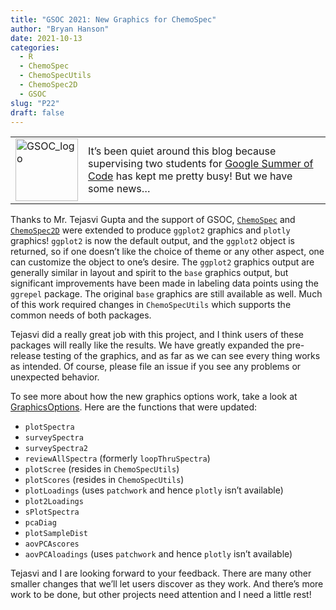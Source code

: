 ```yaml
---
title: "GSOC 2021: New Graphics for ChemoSpec"
author: "Bryan Hanson"
date: 2021-10-13
categories:
  - R
  - ChemoSpec
  - ChemoSpecUtils
  - ChemoSpec2D
  - GSOC
slug: "P22"
draft: false
---
```


<table>
<tr>
<td>
<img src="/images/og-image.png" alt="GSOC_logo" style="width:100px;"/>
</td>
<td>
It's been quiet around this blog because supervising two students for [Google Summer of Code](https://summerofcode.withgoogle.com/) has kept me pretty busy!  But we have some news...
</td>
</tr>
</table>

Thanks to Mr. Tejasvi Gupta and the support of GSOC, [`ChemoSpec`](https://bryanhanson.github.io/ChemoSpec/) and [`ChemoSpec2D`](https://bryanhanson.github.io/ChemoSpec2D/) were extended to produce `ggplot2` graphics and `plotly` graphics!  `ggplot2` is now the default output, and the `ggplot2` object is returned, so if one doesn't like the choice of theme or any other aspect, one can customize the object to one's desire. The `ggplot2` graphics output are generally similar in layout and spirit to the `base` graphics output, but significant improvements have been made in labeling data points using the `ggrepel` package. The original `base` graphics are still available as well. Much of this work required changes in `ChemoSpecUtils` which supports the common needs of both packages.

Tejasvi did a really great job with this project, and I think users of these packages will really like the results.  We have greatly expanded the pre-release testing of the graphics, and as far as we can see every thing works as intended.  Of course, please file an issue if you see any problems or unexpected behavior.

To see more about how the new graphics options work, take a look at [GraphicsOptions](https://rdrr.io/cran/ChemoSpecUtils/man/GraphicsOptions.html).  Here are the functions that were updated:

* `plotSpectra`
* `surveySpectra`
* `surveySpectra2`
*  `reviewAllSpectra` (formerly `loopThruSpectra`)
* `plotScree` (resides in `ChemoSpecUtils`)
* `plotScores` (resides in `ChemoSpecUtils`)
* `plotLoadings` (uses `patchwork` and hence `plotly` isn't available)
* `plot2Loadings`
* `sPlotSpectra`
* `pcaDiag`
* `plotSampleDist`
* `aovPCAscores`
* `aovPCAloadings` (uses `patchwork` and hence `plotly` isn't available)

Tejasvi and I are looking forward to your feedback. There are many other smaller changes that we'll let users discover as they work.  And there's more work to be done, but other projects need attention and I need a little rest!

